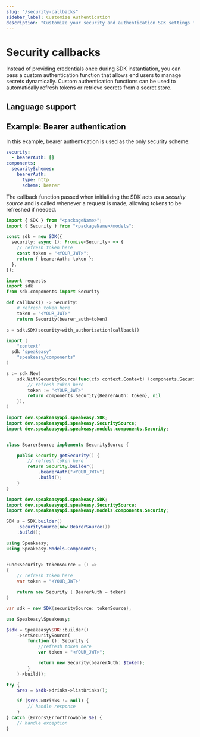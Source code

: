 ```yaml
---
slug: "/security-callbacks"
sidebar_label: Customize Authentication
description: "Customize your security and authentication SDK settings for OAuth."
---
```




# Security callbacks

Instead of providing credentials once during SDK instantiation, you can pass a custom authentication function that allows end users to manage secrets dynamically. Custom authentication functions can be used to automatically refresh tokens or retrieve secrets from a secret store.

## Language support

<Table 
  data={[
    { language: "TypeScript", status: "✅" },
    { language: "Python", status: "✅" },
    { language: "Go", status: "✅" },
    { language: "C#", status: "✅" },
    { language: "Java", status: "✅" },
    { language: "PHP", status: "🏗️" },
    { language: "Swift", status: "🏗️" },
    { language: "Ruby", status: "🏗️" }
  ]}
  columns={[
    { key: "language", header: "Language" },
    { key: "status", header: "Status" }
  ]}
/>

## Example: Bearer authentication

In this example, bearer authentication is used as the only security scheme:

```yaml
security:
  - bearerAuth: []
components:
  securitySchemes:
    bearerAuth:
      type: http
      scheme: bearer
```

The callback function passed when initializing the SDK acts as a _security source_ and is called whenever a request is made, allowing tokens to be refreshed if needed.

<CodeWithTabs>

```typescript !!tabs TypeScript
import { SDK } from "<packageName>";
import { Security } from "<packageName>/models";

const sdk = new SDK({
  security: async (): Promise<Security> => {
    // refresh token here
    const token = "<YOUR_JWT>";
    return { bearerAuth: token };
  },
});
```

```python !!tabs Python
import requests
import sdk
from sdk.components import Security

def callback() -> Security:
    # refresh token here
    token = "<YOUR_JWT>"
    return Security(bearer_auth=token)

s = sdk.SDK(security=with_authorization(callback))
```

```go !!tabs Go
import (
	"context"
  sdk "speakeasy"
	"speakeasy/components"
)

s := sdk.New(
    sdk.WithSecuritySource(func(ctx context.Context) (components.Security, error) {
        // refresh token here
        token := "<YOUR_JWT>"
        return components.Security{BearerAuth: token}, nil
    }),
)
```

```java !!tabs Java
import dev.speakeasyapi.speakeasy.SDK;
import dev.speakeasyapi.speakeasy.SecuritySource;
import dev.speakeasyapi.speakeasy.models.components.Security;


class BearerSource implements SecuritySource {

    public Security getSecurity() {
        // refresh token here
        return Security.builder()
            .bearerAuth("<YOUR_JWT>")
            .build();
    }
}
```

```java !!tabs Java
import dev.speakeasyapi.speakeasy.SDK;
import dev.speakeasyapi.speakeasy.SecuritySource;
import dev.speakeasyapi.speakeasy.models.components.Security;

SDK s = SDK.builder()
    .securitySource(new BearerSource())
    .build();
```

```csharp !!tabs C#
using Speakeasy;
using Speakeasy.Models.Components;


Func<Security> tokenSource = () =>
{
    // refresh token here
    var token = "<YOUR_JWT>"

    return new Security { BearerAuth = token}
}

var sdk = new SDK(securitySource: tokenSource);
```

```php !!tabs PHP
use Speakeasy\Speakeasy;

$sdk = Speakeasy\SDK::builder()
    ->setSecuritySource(
        function (): Security {
            //refresh token here
            var token = "<YOUR_JWT>";

            return new Security(bearerAuth: $token);
        }
    )->build();

try {
    $res = $sdk->drinks->listDrinks();

    if ($res->Drinks != null) {
        // handle response
    }
} catch (Errors\ErrorThrowable $e) {
    // handle exception
}
```
</CodeWithTabs>
